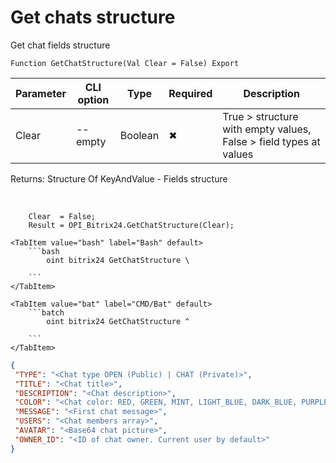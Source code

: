 ﻿---
sidebar_position: 21
description: Get chats structure and other functions to work with Bitrix24 in the Open Integration Package, a free open-source integration library for 1C:Enterprise 8, OneScript and CLI
keywords: [1C, 1С, 1С:Enterprise, 1С:Enterprise 8.3, API, Integration, Services, Exchange, OneScript, CLI, Bitrix24]
---


# Get chats structure
 Get chat fields structure



`Function GetChatStructure(Val Clear = False) Export`

  | Parameter | CLI option | Type | Required | Description |
  |-|-|-|-|-|
  | Clear | --empty | Boolean | &#x2716; | True > structure with empty values, False > field types at values |

  
  Returns:  Structure Of KeyAndValue - Fields structure

<br/>



```bsl title="1C:Enterprise/OneScript code example"
    Clear  = False;
    Result = OPI_Bitrix24.GetChatStructure(Clear);
```
 

 <Tabs>
  
    <TabItem value="bash" label="Bash" default>
        ```bash
            oint bitrix24 GetChatStructure \
             
        ```
    </TabItem>
  
    <TabItem value="bat" label="CMD/Bat" default>
        ```batch
            oint bitrix24 GetChatStructure ^
             
        ```
    </TabItem>
</Tabs>


```json title="Result"
{
 "TYPE": "<Chat type OPEN (Public) | CHAT (Private)>",
 "TITLE": "<Chat title>",
 "DESCRIPTION": "<Chat description>",
 "COLOR": "<Chat color: RED, GREEN, MINT, LIGHT_BLUE, DARK_BLUE, PURPLE, AQUA, ...>",
 "MESSAGE": "<First chat message>",
 "USERS": "<Chat members array>",
 "AVATAR": "<Base64 chat picture>",
 "OWNER_ID": "<ID of chat owner. Current user by default>"
}
```
